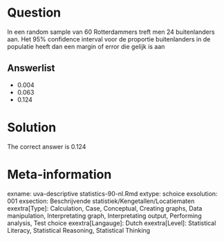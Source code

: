 Question
========

In een random sample van 60 Rotterdammers treft men 24 buitenlanders aan. Het 95% confidence interval voor de proportie buitenlanders in de populatie heeft dan een margin of error die gelijk is aan 

Answerlist
----------
* 0.004
* 0.063
* 0.124

Solution
========

The correct answer is  0.124 

Meta-information
================
exname: uva-descriptive statistics-90-nl.Rmd 
extype: schoice 
exsolution: 001 
exsection: Beschrijvende statistiek/Kengetallen/Locatiematen
exextra[Type]: Calculation, Case, Conceptual, Creating graphs, Data manipulation, Interpretating graph, Interpretating output, Performing analysis, Test choice 
exextra[Langauge]: Dutch 
exextra[Level]: Statistical Literacy, Statistical Reasoning, Statistical Thinking 
